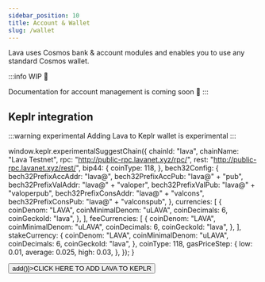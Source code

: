 ```yaml
---
sidebar_position: 10
title: Account & Wallet
slug: /wallet
---
```


Lava uses Cosmos bank & account modules and enables you to use any standard Cosmos wallet.

:::info WIP 🚧

Documentation for account management is coming soon 👀
:::

## Keplr integration

:::warning experimental 
Adding Lava to Keplr wallet is experimental
:::

<p>

window.keplr.experimentalSuggestChain({
    chainId: "lava",
    chainName: "Lava Testnet",
    rpc: "http://public-rpc.lavanet.xyz/rpc/",
    rest: "http://public-rpc.lavanet.xyz/rest/",
    bip44: {
        coinType: 118,
    },
    bech32Config: {
        bech32PrefixAccAddr: "lava@",
        bech32PrefixAccPub: "lava@" + "pub",
        bech32PrefixValAddr: "lava@" + "valoper",
        bech32PrefixValPub: "lava@" + "valoperpub",
        bech32PrefixConsAddr: "lava@" + "valcons",
        bech32PrefixConsPub: "lava@" + "valconspub",
    },
    currencies: [ 
        { 
            coinDenom: "LAVA", 
            coinMinimalDenom: "uLAVA", 
            coinDecimals: 6, 
            coinGeckoId: "lava", 
        }, 
    ],
    feeCurrencies: [
        {
            coinDenom: "LAVA",
            coinMinimalDenom: "uLAVA",
            coinDecimals: 6,
            coinGeckoId: "lava",
        },
    ],
    stakeCurrency: {
        coinDenom: "LAVA",
        coinMinimalDenom: "uLAVA",
        coinDecimals: 6,
        coinGeckoId: "lava",
    },
    coinType: 118,
    gasPriceStep: {
        low: 0.01,
        average: 0.025,
        high: 0.03,
    },
});
}

</p>


<p>
<button onClick={() => add()}>CLICK HERE TO ADD LAVA TO KEPLR</button>
</p>
